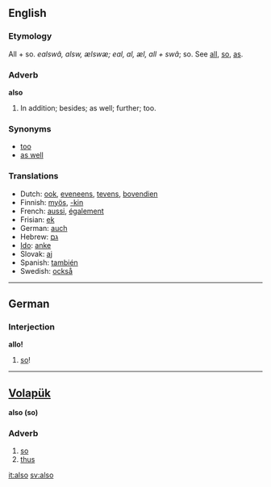 ==English==

===Etymology===
All + so. {{OE.}} ''ealswâ, alsw, ælswæ; eal, al, æl, all + swâ''; so. See [[all]], [[so]], [[as]].

===Adverb===
'''also'''
#In addition; besides; as well; further; too.

===Synonyms===
*[[too]]
*[[as well]]

===Translations===

*Dutch: [[ook]], [[eveneens]], [[tevens]], [[bovendien]]
*Finnish: [[myös]], [[-kin#Finnish|-kin]]
*French: [[aussi]], [[également]]
*Frisian: [[ek]]
*German: [[auch]]
*Hebrew: [[גם]]
*[[Ido]]: [[anke]]
*Slovak: [[aj]]
*Spanish: [[también]]
*Swedish: [[också]]

----

==German==

===Interjection===
'''allo!'''
# [[so]]!
----

==[[Volapük]]== 
'''also (so) '''
===Adverb===
# [[so]]
# [[thus]]

[[it:also]]
[[sv:also]]